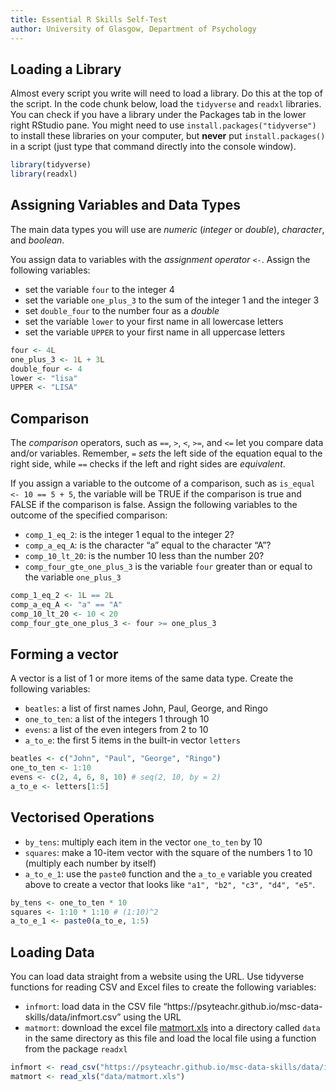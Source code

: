 ```yaml
---
title: Essential R Skills Self-Test
author: University of Glasgow, Department of Psychology
---
```


## Loading a Library

Almost every script you write will need to load a library. Do this at the top of the script. In the code chunk below, load the `tidyverse` and `readxl` libraries. You can check if you have a library under the Packages tab in the lower right RStudio pane. You might need to use `install.packages("tidyverse")` to install these libraries on your computer, but **never** put `install.packages()` in a script (just type that command directly into the console window).

```r
library(tidyverse)
library(readxl)
```

## Assigning Variables and Data Types

The main data types you will use are *numeric* (*integer* or *double*), *character*, and *boolean*.

You assign data to variables with the *assignment operator* `<-`. Assign the following variables:

* set the variable `four` to the integer 4
* set the variable `one_plus_3` to the sum of the integer 1 and the integer 3
* set `double_four` to the number four as a *double*
* set the variable `lower` to your first name in all lowercase letters
* set the variable `UPPER` to your first name in all uppercase letters


```r
four <- 4L
one_plus_3 <- 1L + 3L
double_four <- 4
lower <- "lisa"
UPPER <- "LISA"
```

## Comparison

The *comparison* operators, such as `==`, `>`, `<`, `>=`, and `<=` let you compare data and/or variables. Remember, `=` *sets* the left side of the equation equal to the right side, while `==` checks if the left and right sides are *equivalent*.

If you assign a variable to the outcome of a comparison, such as `is_equal <- 10 == 5 + 5`, the variable will be TRUE if the comparison is true and FALSE if the comparison is false. Assign the following variables to the outcome of the specified comparison:

* `comp_1_eq_2`: is the integer 1 equal to the integer 2?
* `comp_a_eq_A`: is the character "a" equal to the character "A"?
* `comp_10_lt_20`: is the number 10 less than the number 20?
* `comp_four_gte_one_plus_3` is the variable `four` greater than or equal to the variable `one_plus_3`

```r
comp_1_eq_2 <- 1L == 2L
comp_a_eq_A <- "a" == "A"
comp_10_lt_20 <- 10 < 20
comp_four_gte_one_plus_3 <- four >= one_plus_3
```


## Forming a vector

A vector is a list of 1 or more items of the same data type. Create the following variables:

* `beatles`: a list of first names John, Paul, George, and Ringo
* `one_to_ten`: a list of the integers 1 through 10
* `evens`: a list of the even integers from 2 to 10
* `a_to_e`: the first 5 items in the built-in vector `letters`

```r
beatles <- c("John", "Paul", "George", "Ringo")
one_to_ten <- 1:10
evens <- c(2, 4, 6, 8, 10) # seq(2, 10, by = 2)
a_to_e <- letters[1:5]
```

## Vectorised Operations

* `by_tens`: multiply each item in the vector `one_to_ten` by 10
* `squares`: make a 10-item vector with the square of the numbers 1 to 10 (multiply each number by itself)
* `a_to_e_1`: use the `paste0` function and the `a_to_e` variable you created above to create a vector that looks like `"a1", "b2", "c3", "d4", "e5"`.

```r
by_tens <- one_to_ten * 10
squares <- 1:10 * 1:10 # (1:10)^2
a_to_e_1 <- paste0(a_to_e, 1:5)
```

## Loading Data

You can load data straight from a website using the URL. Use tidyverse functions for reading CSV and Excel files to create the following variables:

* `infmort`: load data in the CSV file "https://psyteachr.github.io/msc-data-skills/data/infmort.csv" using the URL
* `matmort`: download the excel file [matmort.xls](https://psyteachr.github.io/msc-data-skills/data/matmort.xls) into a directory called `data` in the same directory as this file and load the local file using a function from the package `readxl`

```r
infmort <- read_csv("https://psyteachr.github.io/msc-data-skills/data/infmort.csv")
matmort <- read_xls("data/matmort.xls")
```

